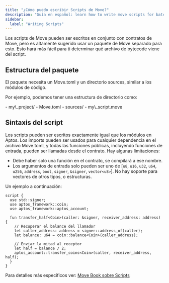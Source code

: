 ```yaml
---
title: "¿Cómo puedo escribir Scripts de Move?"
description: "Guía en español: learn how to write move scripts for batch operations, administrative tasks, and complex transaction flows."
sidebar:
  label: "Writing Scripts"
---
```



Los scripts de Move pueden ser escritos en conjunto con contratos de Move, pero es altamente
sugerido usar un paquete de Move separado para esto. Esto hará más fácil para
ti determinar qué archivo de bytecode viene del script.

## Estructura del paquete

El paquete necesita un Move.toml y un directorio sources, similar a los módulos de código.

Por ejemplo, podemos tener una estructura de directorio como:

<FileTree>
  - my\_project/
    - Move.toml
    - sources/
      - my\_script.move
</FileTree>

## Sintaxis del script

Los scripts pueden ser escritos exactamente igual que los módulos en Aptos. Los imports pueden ser usados
para cualquier dependencia en el archivo Move.toml, y todas las funciones públicas, incluyendo
funciones de entrada, pueden ser llamadas desde el contrato. Hay algunas limitaciones:

- Debe haber solo una función en el contrato, se compilará a ese nombre.
- Los argumentos de entrada solo pueden ser uno de
  \[`u8`, `u16`, `u32`, `u64`, `u256`, `address`, `bool`, `signer`, `&signer`, `vector<u8>`].
  No hay soporte para vectores de otros tipos, o estructuras.

Un ejemplo a continuación:

```move
script {
  use std::signer;
  use aptos_framework::coin;
  use aptos_framework::aptos_account;

  fun transfer_half<Coin>(caller: &signer, receiver_address: address) {
    // Recuperar el balance del llamador
    let caller_address: address = signer::address_of(caller);
    let balance: u64 = coin::balance<Coin>(caller_address);

    // Enviar la mitad al receptor
    let half = balance / 2;
    aptos_account::transfer_coins<Coin>(caller, receiver_address, half);
  }
}
```

Para detalles más específicos ver:
[Move Book sobre Scripts](/build/smart-contracts/book/modules-and-scripts)

